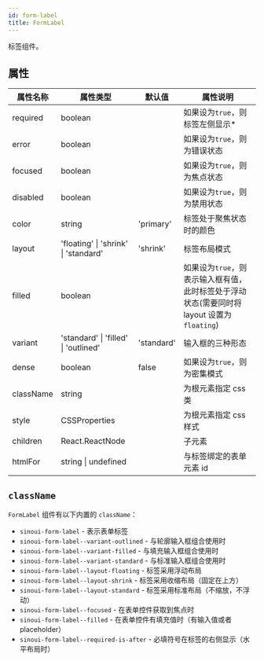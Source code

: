 ```yaml
---
id: form-label
title: FormLabel
---
```


标签组件。

## 属性

| 属性名称  | 属性类型                             | 默认值     | 属性说明                                                                                   |
| --------- | ------------------------------------ | ---------- | ------------------------------------------------------------------------------------------ |
| required  | boolean                              |            | 如果设为`true`，则标签左侧显示\*                                                           |
| error     | boolean                              |            | 如果设为`true`，则为错误状态                                                               |
| focused   | boolean                              |            | 如果设为`true`，则为焦点状态                                                               |
| disabled  | boolean                              |            | 如果设为`true`，则为禁用状态                                                               |
| color     | string                               | 'primary'  | 标签处于聚焦状态时的颜色                                                                   |
| layout    | 'floating' \| 'shrink' \| 'standard' | 'shrink'   | 标签布局模式                                                                               |
| filled    | boolean                              |            | 如果设为`true`，则表示输入框有值，此时标签处于浮动状态(需要同时将 layout 设置为`floating`) |
| variant   | 'standard' \| 'filled' \| 'outlined' | 'standard' | 输入框的三种形态                                                                           |
| dense     | boolean                              | false      | 如果设为`true`，则为密集模式                                                               |
| className | string                               |            | 为根元素指定 css 类                                                                        |
| style     | CSSProperties                        |            | 为根元素指定 css 样式                                                                      |
| children  | React.ReactNode                      |            | 子元素                                                                                     |
| htmlFor   | string \| undefined                  |            | 与标签绑定的表单元素 id                                                                    |

## `className`

`FormLabel` 组件有以下内置的 `className`：

- `sinoui-form-label` - 表示表单标签
- `sinoui-form-label--variant-outlined` - 与轮廓输入框组合使用时
- `sinoui-form-label--variant-filled` - 与填充输入框组合使用时
- `sinoui-form-label--variant-standard` - 与标准输入框组合使用时
- `sinoui-form-label--layout-floating` - 标签采用浮动布局
- `sinoui-form-label--layout-shrink` - 标签采用收缩布局（固定在上方）
- `sinoui-form-label--layout-standard` - 标签采用标准布局（不缩放，不浮动）
- `sinoui-form-label--focused` - 在表单控件获取到焦点时
- `sinoui-form-label--filled` - 在表单控件有填充值时（有输入值或者 placeholder）
- `sinoui-form-label--required-is-after` - 必填符号在标签的右侧显示（水平布局时）
